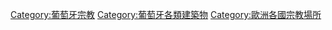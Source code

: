 {{Commons category|Religious buildings in Portugal}}

[[Category:葡萄牙宗教|Category:葡萄牙宗教]]
[[Category:葡萄牙各類建築物|Category:葡萄牙各類建築物]]
[[Category:歐洲各國宗教場所|Category:歐洲各國宗教場所]]